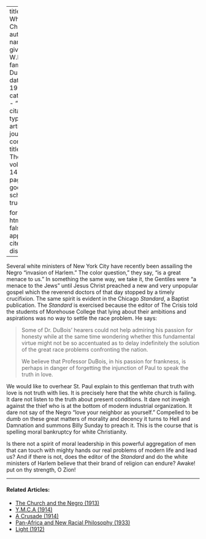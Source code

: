
---
title: 'The White Church'
author:
  - name:
      given: W.E.B.
      family: Du Bois
date: May 1917
categories: 
  - ""
citation: 
  type: article-journal
  container-title: The Crisis
  volume: 14
  issue: 1
  page: 10
google-scholar: true

format:
  html:
    toc: false
    appendix-cite-as: display
---


Several white ministers of New York City have recently been assailing the Negro "invasion of Harlem." The 
color question," they say, "is a great  menace to us." 
In something the 
same way, we take it, the Gentiles were "a menace to the Jews" until Jesus Christ preached a new and very unpopular gospel which the reverend doctors of that day stopped by a timely crucifixion. The same spirit is evident in the Chicago *Standard*, a Baptist publication. The *Standard* is exercised because the editor of <span class="small-caps">The Crisis</span> told the students of Morehouse College that lying about their ambitions and aspirations was no way to settle the race problem. He says: 
 
>  Some of Dr. DuBois' hearers could not help admiring his passion for honesty while at the same time wondering whether this fundamental virtue might not be so accentuated as to delay indefinitely the solution of the great race problems confronting the nation. <p> We believe that Professor DuBois, in his passion for frankness, is perhaps in danger of forgetting the injunction of Paul to speak the truth in love.

We would like to overhear St. Paul explain to this gentleman that truth with love is not truth with lies. It is precisely here that the white church is failing. It dare not listen to the truth about present conditions. It dare not inveigh against the thief who is at the bottom of modern industrial organization. It dare not say of the Negro "love your neighbor as yourself." Compelled to be dumb on these great matters of morality and decency it turns to Hell and Damnation and summons Billy Sunday to preach it. This is the course that is spelling moral bankruptcy for white Christianity. 

Is there not a spirit of moral leadership in this powerful aggregation of men that can touch with mighty hands our real problems of modern life and lead us? And if there is not, does the editor of the *Standard* and do the white ministers of Harlem believe that their brand of religion can endure? Awake! put on thy strength, O Zion!

<!-- Similar articles start here -->
<div  class="clear-wrap"></div>
<hr>
#### Related Articles:

* [The Church and the Negro (1913)](/Volumes/06/06/church_negro.html)
* [Y.M.C.A (1914)](/Volumes/09/02/ymca.html)
* [A Crusade (1914)](/Volumes/07/05/crusades.html)
* [Pan-Africa and New Racial Philosophy (1933)](/Volumes/40/11/panafrica_and_new_racial_philosophy.html)
* [Light (1912)](/Volumes/03/04/light.html)

<!-- Similar articles end here -->